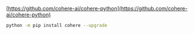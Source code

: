 [https://github.com/cohere-ai/cohere-python](https://github.com/cohere-ai/cohere-python)

```bash
python -m pip install cohere --upgrade
```